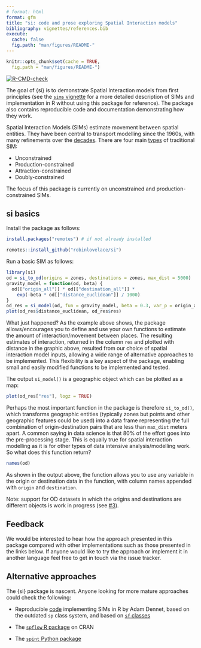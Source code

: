 ```yaml
---
# format: html
format: gfm
title: "si: code and prose exploring Spatial Interaction models"
bibliography: vignettes/references.bib
execute:
  cache: false
  fig.path: "man/figures/README-"
---
```


```r
knitr::opts_chunk$set(cache = TRUE,
  fig.path = "man/figures/README-")
```


<!-- badges: start -->
[![R-CMD-check](https://github.com/robinlovelace/si/workflows/R-CMD-check/badge.svg)](https://github.com/robinlovelace/si/actions)
<!-- badges: end -->

The goal of {si} is to demonstrate Spatial Interaction models from first principles (see the [`sims` vignette](https://robinlovelace.github.io/si/articles/sims.html) for a more detailed description of SIMs and implementation in R without using this package for reference).
The package also contains reproducible code and documentation demonstrating how they work.

Spatial Interaction Models (SIMs) estimate movement between spatial entities.
They have been central to transport modelling since the 1960s, with many refinements over the [decades](https://www.researchgate.net/publication/284345182_Forecasting_urban_travel_Past_present_and_future).
There are four main [types](https://doi.org/10.1016/j.jtrangeo.2015.12.008) of traditional SIM:

-   Unconstrained
-   Production-constrained
-   Attraction-constrained
-   Doubly-constrained

The focus of this package is currently on unconstrained and production-constrained SIMs.

<!-- # Implementations in other languages -->
## si basics

Install the package as follows:

```r
install.packages("remotes") # if not already installed
```

```r
remotes::install_github("robinlovelace/si")
```

Run a basic SIM as follows:

```r
library(si)
od = si_to_od(origins = zones, destinations = zones, max_dist = 5000)
gravity_model = function(od, beta) {
  od[["origin_all"]] * od[["destination_all"]] *
    exp(-beta * od[["distance_euclidean"]] / 1000)
} 
od_res = si_model(od, fun = gravity_model, beta = 0.3, var_p = origin_all)
plot(od_res$distance_euclidean, od_res$res)
```

What just happened?
As the example above shows, the package allows/encourages you to define and use your own functions to estimate the amount of interaction/movement between places.
The resulting estimates of interaction, returned in the column `res` and plotted with distance in the graphic above, resulted from our choice of spatial interaction model inputs, allowing a wide range of alternative approaches to be implemented.
This flexibility is a key aspect of the package, enabling small and easily modified functions to be implemented and tested.

The output `si_model()` is a geographic object which can be plotted as a map:

```r
plot(od_res["res"], logz = TRUE)
```

Perhaps the most important function in the package is therefore `si_to_od()`, which transforms geographic entities (typically zones but points and other geographic features could be used) into a data frame representing the full combination of origin-destination pairs that are less than `max_dist` meters apart.
A common saying in data science is that 80% of the effort goes into the pre-processing stage.
This is equally true for spatial interaction modelling as it is for other types of data intensive analysis/modelling work.
So what does this function return?

```r
names(od)
```

As shown in the output above, the function allows you to use any variable in the origin or destination data in the function, with column names appended with `origin` and `destination`.

Note: support for OD datasets in which the origins and destinations are different objects is work in progress (see [#3](https://github.com/Robinlovelace/si/issues/3)).

## Feedback

We would be interested to hear how the approach presented in this package compared with other implementations such as those presented in the links below.
If anyone would like to try the approach or implement it in another language feel free to get in touch via the issue tracker.

## Alternative approaches

The {si} package is nascent. Anyone looking for more mature approaches could check the following:

- Reproducible [code](https://rpubs.com/adam_dennett/257231) implementing SIMs in R by Adam Dennet, based on the outdated `sp` class system, and based on [`sf` classes](https://github.com/adamdennett/LondonSchoolsSIM/blob/main/Schools.Rmd)

- The [`spflow` R package](https://github.com/LukeCe/spflow) on CRAN

- The [`spint` Python package](https://spint.readthedocs.io/en/latest/)

